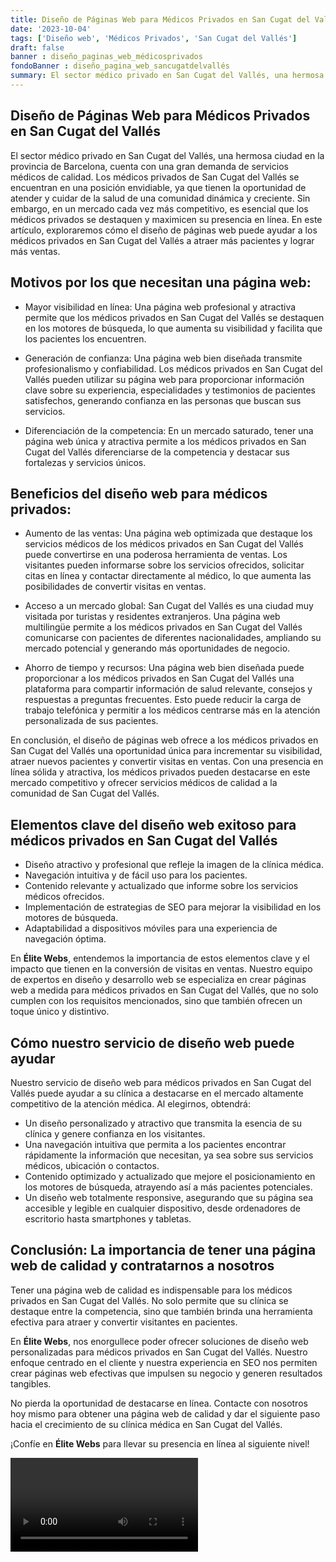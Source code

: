 ```yaml
---
title: Diseño de Páginas Web para Médicos Privados en San Cugat del Vallés
date: '2023-10-04'
tags: ['Diseño web', 'Médicos Privados', 'San Cugat del Vallés']
draft: false
banner : diseño_paginas_web_médicosprivados
fondoBanner : diseño_pagina_web_sancugatdelvallés
summary: El sector médico privado en San Cugat del Vallés, una hermosa ciudad en la provincia de Barcelona, cuenta con una gran demanda de servicios médicos de calidad. Los médicos privados de San Cugat del Vallés se encuentran en una posición envidiable, ya que tienen la oportunidad de atender y cuidar de la salud de una comunidad dinámica y creciente. Sin embargo, en un mercado cada vez más competitivo, es esencial que los médicos privados se destaquen y maximicen su presencia en línea. En este artículo, exploraremos cómo el diseño de páginas web puede ayudar a los médicos privados en San Cugat del Vallés a atraer más pacientes y lograr más ventas.
---
```


## Diseño de Páginas Web para Médicos Privados en San Cugat del Vallés

El sector médico privado en San Cugat del Vallés, una hermosa ciudad en la provincia de Barcelona, cuenta con una gran demanda de servicios médicos de calidad. Los médicos privados de San Cugat del Vallés se encuentran en una posición envidiable, ya que tienen la oportunidad de atender y cuidar de la salud de una comunidad dinámica y creciente. Sin embargo, en un mercado cada vez más competitivo, es esencial que los médicos privados se destaquen y maximicen su presencia en línea. En este artículo, exploraremos cómo el diseño de páginas web puede ayudar a los médicos privados en San Cugat del Vallés a atraer más pacientes y lograr más ventas.

## Motivos por los que necesitan una página web:

- Mayor visibilidad en línea: Una página web profesional y atractiva permite que los médicos privados en San Cugat del Vallés se destaquen en los motores de búsqueda, lo que aumenta su visibilidad y facilita que los pacientes los encuentren.

- Generación de confianza: Una página web bien diseñada transmite profesionalismo y confiabilidad. Los médicos privados en San Cugat del Vallés pueden utilizar su página web para proporcionar información clave sobre su experiencia, especialidades y testimonios de pacientes satisfechos, generando confianza en las personas que buscan sus servicios.

- Diferenciación de la competencia: En un mercado saturado, tener una página web única y atractiva permite a los médicos privados en San Cugat del Vallés diferenciarse de la competencia y destacar sus fortalezas y servicios únicos.

## Beneficios del diseño web para médicos privados:

- Aumento de las ventas: Una página web optimizada que destaque los servicios médicos de los médicos privados en San Cugat del Vallés puede convertirse en una poderosa herramienta de ventas. Los visitantes pueden informarse sobre los servicios ofrecidos, solicitar citas en línea y contactar directamente al médico, lo que aumenta las posibilidades de convertir visitas en ventas.

- Acceso a un mercado global: San Cugat del Vallés es una ciudad muy visitada por turistas y residentes extranjeros. Una página web multilingüe permite a los médicos privados en San Cugat del Vallés comunicarse con pacientes de diferentes nacionalidades, ampliando su mercado potencial y generando más oportunidades de negocio.

- Ahorro de tiempo y recursos: Una página web bien diseñada puede proporcionar a los médicos privados en San Cugat del Vallés una plataforma para compartir información de salud relevante, consejos y respuestas a preguntas frecuentes. Esto puede reducir la carga de trabajo telefónica y permitir a los médicos centrarse más en la atención personalizada de sus pacientes.

En conclusión, el diseño de páginas web ofrece a los médicos privados en San Cugat del Vallés una oportunidad única para incrementar su visibilidad, atraer nuevos pacientes y convertir visitas en ventas. Con una presencia en línea sólida y atractiva, los médicos privados pueden destacarse en este mercado competitivo y ofrecer servicios médicos de calidad a la comunidad de San Cugat del Vallés.

<GifSeo />

<Cta />

## Elementos clave del diseño web exitoso para médicos privados en San Cugat del Vallés

- Diseño atractivo y profesional que refleje la imagen de la clínica médica.
- Navegación intuitiva y de fácil uso para los pacientes.
- Contenido relevante y actualizado que informe sobre los servicios médicos ofrecidos.
- Implementación de estrategias de SEO para mejorar la visibilidad en los motores de búsqueda.
- Adaptabilidad a dispositivos móviles para una experiencia de navegación óptima.

En **Élite Webs**, entendemos la importancia de estos elementos clave y el impacto que tienen en la conversión de visitas en ventas. Nuestro equipo de expertos en diseño y desarrollo web se especializa en crear páginas web a medida para médicos privados en San Cugat del Vallés, que no solo cumplen con los requisitos mencionados, sino que también ofrecen un toque único y distintivo.

## Cómo nuestro servicio de diseño web puede ayudar

Nuestro servicio de diseño web para médicos privados en San Cugat del Vallés puede ayudar a su clínica a destacarse en el mercado altamente competitivo de la atención médica. Al elegirnos, obtendrá:

- Un diseño personalizado y atractivo que transmita la esencia de su clínica y genere confianza en los visitantes.
- Una navegación intuitiva que permita a los pacientes encontrar rápidamente la información que necesitan, ya sea sobre sus servicios médicos, ubicación o contactos.
- Contenido optimizado y actualizado que mejore el posicionamiento en los motores de búsqueda, atrayendo así a más pacientes potenciales.
- Un diseño web totalmente responsive, asegurando que su página sea accesible y legible en cualquier dispositivo, desde ordenadores de escritorio hasta smartphones y tabletas.

## Conclusión: La importancia de tener una página web de calidad y contratarnos a nosotros

Tener una página web de calidad es indispensable para los médicos privados en San Cugat del Vallés. No solo permite que su clínica se destaque entre la competencia, sino que también brinda una herramienta efectiva para atraer y convertir visitantes en pacientes.

En **Élite Webs**, nos enorgullece poder ofrecer soluciones de diseño web personalizadas para médicos privados en San Cugat del Vallés. Nuestro enfoque centrado en el cliente y nuestra experiencia en SEO nos permiten crear páginas web efectivas que impulsen su negocio y generen resultados tangibles.

No pierda la oportunidad de destacarse en línea. Contacte con nosotros hoy mismo para obtener una página web de calidad y dar el siguiente paso hacia el crecimiento de su clínica médica en San Cugat del Vallés.

¡Confíe en **Élite Webs** para llevar su presencia en línea al siguiente nivel!

<Video />

<CtaBot job='Médicos Privados' city='San Cugat del Vallés'/>

<Gmaps query='San Cugat del Vallés+españa+maps' />